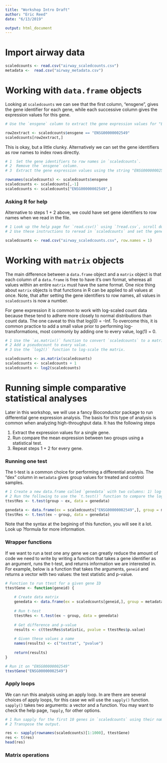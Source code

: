 ```yaml
---
title: "Workshop Intro Draft"
author: "Eric Reed"
date: "6/13/2019"

output: html_document
---
```


# Import airway data
```r
scaledcounts <- read.csv("airway_scaledcounts.csv")
metadata <-  read.csv("airway_metadata.csv")
```

# Working with `data.frame` objects

Looking at `scaledcounts` we can see that the first column, "ensgene", gives the gene identifier for each gene, while each successive column gives the expression values for this gene. 

```r
# Use the `ensgene` column to extract the gene expression values for "ENSG00000002549".
```

```r
row2extract <- scaledcounts$ensgene == "ENSG00000002549"
scaledcounts[row2extract,]
```

This is okay, but a little clunky. Alternatively we can set the gene identifiers as row names to index rows directly.

```r
# 1  Set the gene identifiers to row names in `scaledcounts`.
# 2  Remove the `ensgene` column.
# 3  Extract the gene expression values using the string "ENSG00000002549" directly.
```

```r
rownames(scaledcounts) <- scaledcounts$ensgene
scaledcounts <- scaledcounts[,-1]
scaledcounts <- scaledcounts["ENSG00000002549",]
```

### Asking R for help

Alternative to steps 1 + 2 above, we could have set gene identifiers to row names when we read in the file. 

```r
# 1 Look up the help page for `read.csv()` using `?read.csv`, scroll down to the `row.names` in the "Arguments" section.  
# 2 Use these instructions to reread in `scaledcounts` and set the gene identifiers to row names automatically.
```

```r
scaledcounts <- read.csv("airway_scaledcounts.csv", row.names = 1)
```

# Working with `matrix ` objects

The main difference between a `data.frame` object and a `matrix` object is that each column of a `data.frame` is free to have it's own format, whereas all values within an entire `matrix` must have the same format. One nice thing about `matrix` objects is that functions in R can be applied to all values at once. Note, that after setting the gene identifiers to row names, all values in `scaledcounts` is now a number. 

For gene expression it is common to work with log-scaled count data because these tend to adhere more closely to normal distributions than count data.  The one caveat to this that log(0) = -Inf. To overcome this, it is common practice to add a small value prior to performing log-transformations, most commonly by adding one to every value, log(1) = 0.

```r
# 1 Use the `as.matrix()` function to convert `scaledcounts` to a matrix.
# 2 Add a pseudocount to every value.
# 3 Use the `log2()` function to log-scale the matrix.
```

```r
scaledcounts <- as.matrix(scaledcounts)
scaledcounts <- scaledcounts + 1
scaledcounts <- log2(scaledcounts)
```

# Running simple comparative statistical analyses

Later in this workshop, we will use a fancy Bioconductor package to run differential gene expression analysis.  The basis for this type of analysis is common when analyzing high-throughput data. It has the following steps

1. Extract the expression values for a single gene.
2. Run compare the mean expression between two groups using a statistical test.
3. Repeat steps 1 + 2 for every gene.

### Running one test

The t-test is a common choice for performing a differential analysis. The "dex" column in `metadata` gives group values for treated and control samples.

```r
# 1 Create a new data.frame called `genedata` with two columns: 1) log-transformed expression values of "ENSG00000002549" and 2) group values from the "dex" variable. Call the columns "ex" and "group", respectively. 
# 2 Run the following to use the `t.test()` function to compare the log transformed expression values between treated and control samples.
ttestRes <- t.test(group ~ ex, data = genedata)
```

```r
genedata <- data.frame(ex = scaledcounts["ENSG00000002549",], group = metadata$dex)
ttestRes <- t.test(ex ~ group, data = genedata)
```
Note that the syntax at the begining of this function, you will see it a lot.  Look up ?formula for more information.

### Wrapper functions

If we want to run a test one any gene we can greatly reduce the amount of code we need to write by writing a function that takes a gene identifier as an argument, runs the t-test, and returns information we are interested in. For example, below is a function that takes the arguments, `geneid` and returns a vector with two values: the test statistic and p-value.

```r
# Function to run ttest for a given gene ID
ttestGene <- function(geneid) {
    
    # Create data matrix
    genedata <- data.frame(ex = scaledcounts[geneid,], group = metadata$dex)
    
    # Run t-test
    ttestRes <- t.test(ex ~ group, data = genedata)
    
    # Get difference and p-value
    results <- c(ttestRes$statistic, pvalue = ttestRes$p.value)
    
    # Given these values a name
    names(results) <- c("testtat", "pvalue")
    
    return(results)
}

# Run it on "ENSG00000002549"
ttestGene("ENSG00000002549")
```

### Apply loops

We can run this analysis using an apply loop.  In are there are several choices of apply loops, for this case we will use the `sapply()` function.  `sapply()` takes two arguments: a vector and a function. You may want to check the help page, `?apply`, for other options.

```r
# 1 Run sapply for the first 10 genes in `scaledcounts` using their names and the `ttestGene()` function.  Write the ouput to an object called `res`.
# 2 Transpose the output.
```

```r
res <- sapply(rownames(scaledcounts)[1:1000], ttestGene)
res <- t(res)
head(res)
```

### Matrix operations